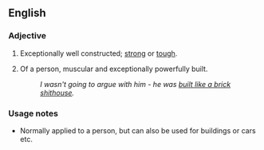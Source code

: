 ==English==
===Adjective===
{{en-adj|pos=[[built]] [[like]] a [[brick]] [[shithouse]]|-}}
# {{slang|idiom}} Exceptionally well constructed; [[strong]] or [[tough]].
# {{slang|idiom}} Of a person, muscular and exceptionally powerfully built.
#: ''I wasn't going to argue with him - he was [[built like a brick shithouse]].''

===Usage notes===
* Normally applied to a person, but can also be used for buildings or cars etc.